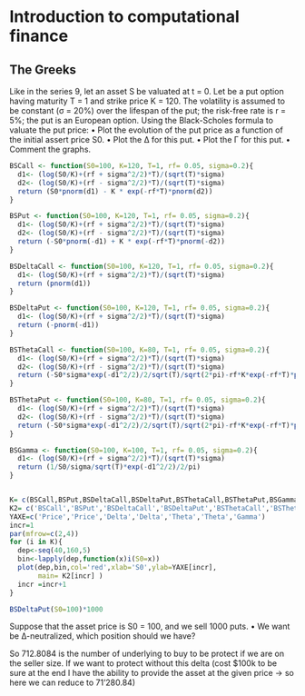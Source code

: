 # Introduction to computational finance

## The Greeks
Like in the series 9, let an asset S be valuated at t = 0. Let be a put option having maturity
T = 1 and strike price K = 120. The volatility is assumed to be constant (σ = 20%) over
the lifespan of the put; the risk-free rate is r = 5%; the put is an European option.
Using the Black-Scholes formula to valuate the put price:
• Plot the evolution of the put price as a function of the initial assert price S0.
• Plot the ∆ for this put.
• Plot the Γ for this put.
• Comment the graphs.

```{r}
BSCall <- function(S0=100, K=120, T=1, rf= 0.05, sigma=0.2){
  d1<- (log(S0/K)+(rf + sigma^2/2)*T)/(sqrt(T)*sigma)
  d2<- (log(S0/K)+(rf - sigma^2/2)*T)/(sqrt(T)*sigma)
  return (S0*pnorm(d1) - K * exp(-rf*T)*pnorm(d2))
}

BSPut <- function(S0=100, K=120, T=1, rf= 0.05, sigma=0.2){
  d1<- (log(S0/K)+(rf + sigma^2/2)*T)/(sqrt(T)*sigma)
  d2<- (log(S0/K)+(rf - sigma^2/2)*T)/(sqrt(T)*sigma)
  return (-S0*pnorm(-d1) + K * exp(-rf*T)*pnorm(-d2))
}

BSDeltaCall <- function(S0=100, K=120, T=1, rf= 0.05, sigma=0.2){
  d1<- (log(S0/K)+(rf + sigma^2/2)*T)/(sqrt(T)*sigma)
  return (pnorm(d1))
}

BSDeltaPut <- function(S0=100, K=120, T=1, rf= 0.05, sigma=0.2){
  d1<- (log(S0/K)+(rf + sigma^2/2)*T)/(sqrt(T)*sigma)
  return (-pnorm(-d1))
}

BSThetaCall <- function(S0=100, K=80, T=1, rf= 0.05, sigma=0.2){
  d1<- (log(S0/K)+(rf + sigma^2/2)*T)/(sqrt(T)*sigma)
  d2<- (log(S0/K)+(rf - sigma^2/2)*T)/(sqrt(T)*sigma)
  return (-S0*sigma*exp(-d1^2/2)/2/sqrt(T)/sqrt(2*pi)-rf*K*exp(-rf*T)*pnorm(d2))
}

BSThetaPut <- function(S0=100, K=80, T=1, rf= 0.05, sigma=0.2){
  d1<- (log(S0/K)+(rf + sigma^2/2)*T)/(sqrt(T)*sigma)
  d2<- (log(S0/K)+(rf - sigma^2/2)*T)/(sqrt(T)*sigma)
  return (-S0*sigma*exp(-d1^2/2)/2/sqrt(T)/sqrt(2*pi)-rf*K*exp(-rf*T)*pnorm(-d2))
}

BSGamma <- function(S0=100, K=100, T=1, rf= 0.05, sigma=0.2){
  d1<- (log(S0/K)+(rf + sigma^2/2)*T)/(sqrt(T)*sigma)
  return (1/S0/sigma/sqrt(T)*exp(-d1^2/2)/2/pi)
}


K= c(BSCall,BSPut,BSDeltaCall,BSDeltaPut,BSThetaCall,BSThetaPut,BSGamma)
K2= c('BSCall','BSPut','BSDeltaCall','BSDeltaPut','BSThetaCall','BSThetaPut','BSGamma')
YAXE=c('Price','Price','Delta','Delta','Theta','Theta','Gamma')
incr=1
par(mfrow=c(2,4))
for (i in K){
  dep<-seq(40,160,5)
  bin<-lapply(dep,function(x)i(S0=x))
  plot(dep,bin,col='red',xlab='S0',ylab=YAXE[incr],
       main= K2[incr] )
  incr =incr+1
}

BSDeltaPut(S0=100)*1000

```

Suppose that the asset price is S0 = 100, and we sell 1000 puts.
• We want be ∆-neutralized, which position should we have?

So 712.8084 is the number of underlying to buy to be protect if we are on the seller size.
If we want to protect without this delta (cost $100k to be sure at the end I have the ability to provide the asset at the given price -> so here we can reduce to 71'280.84)


